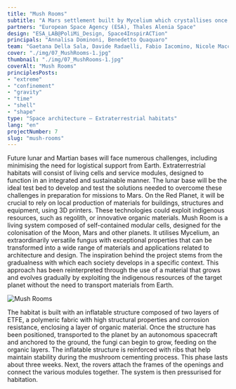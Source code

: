 ```yaml
---
title: "Mush Rooms"
subtitle: "A Mars settlement built by Mycelium which crystallises once the habitation unit is  complete, preventing bacterial contamination."
partners: "European Space Agency (ESA), Thales Alenia Space"
design: "ESA_LAB@PoliMi_Design, Space4InspirACTion"
principals: "Annalisa Dominoni, Benedetto Quaquaro"
team: "Gaetana Della Sala, Davide Radaelli, Fabio Iacomino, Nicole Maccari, Luca Mazzetti, Emanuela Pau, Eleonora Poletti, Katsiaryna Sheliahovich"
cover: "./img/07_MushRooms-1.jpg"
thumbnail: "./img/07_MushRooms-1.jpg"
coverAlt: "Mush Rooms"
principlesPosts: 
- "extreme" 
- "confinement"
- "gravity"
- "time"
- "shell"
- "shape"
type: "Space architecture — Extraterrestrial habitats"
lang: "en"
projectNumber: 7
slug: "mush-rooms"
---
```



Future lunar and Martian bases will face numerous challenges, including minimising the need for logistical support from Earth. Extraterrestrial habitats will consist of living cells and service modules, designed to function in an integrated and sustainable manner. The lunar base will be the ideal test bed to develop and test the solutions needed to overcome these challenges in preparation for missions to Mars. On the Red Planet, it will be crucial to rely on local production of materials for buildings, structures and equipment, using 3D printers. These technologies could exploit indigenous resources, such as regolith, or innovative organic materials. Mush Room is a living system composed of self-contained modular cells, designed for the colonisation of the Moon, Mars and other planets. It utilises Mycelium, an extraordinarily versatile fungus with exceptional properties that can be transformed into a wide range of materials and applications related to architecture and design. The inspiration behind the project stems from the gradualness with which each society develops in a specific context. This approach has been reinterpreted through the use of a material that grows and evolves gradually by exploiting the indigenous resources of the target planet without the need to transport materials from Earth.

<Image src={Image1} alt="Mush Rooms" class="py-6 w-full"/>

The habitat is built with an inflatable structure composed of two layers of ETFE, a polymeric fabric with high structural properties and corrosion resistance, enclosing a layer of organic material. Once the structure has been positioned, transported to the planet by an autonomous spacecraft and anchored to the ground, the fungi can begin to grow, feeding on the organic layers. The inflatable structure is reinforced with ribs that help maintain stability during the mushroom cementing process. This phase lasts about three weeks. Next, the rovers attach the frames of the openings and connect the various modules together. The system is then pressurised for habitation.